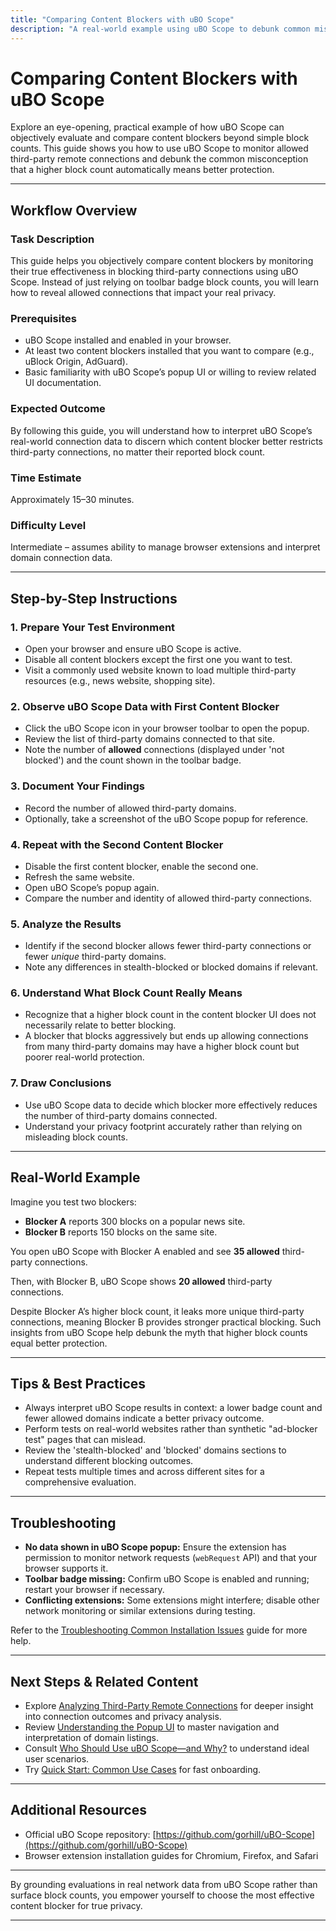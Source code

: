 ```yaml
---
title: "Comparing Content Blockers with uBO Scope"
description: "A real-world example using uBO Scope to debunk common misconceptions about content blockers. See how to objectively compare blockers by monitoring allowed connections, revealing cases where higher block counts may not imply better protection."
---
```


# Comparing Content Blockers with uBO Scope

Explore an eye-opening, practical example of how uBO Scope can objectively evaluate and compare content blockers beyond simple block counts. This guide shows you how to use uBO Scope to monitor allowed third-party remote connections and debunk the common misconception that a higher block count automatically means better protection.

---

## Workflow Overview

### Task Description

This guide helps you objectively compare content blockers by monitoring their true effectiveness in blocking third-party connections using uBO Scope. Instead of just relying on toolbar badge block counts, you will learn how to reveal allowed connections that impact your real privacy.

### Prerequisites

- uBO Scope installed and enabled in your browser.
- At least two content blockers installed that you want to compare (e.g., uBlock Origin, AdGuard).
- Basic familiarity with uBO Scope’s popup UI or willing to review related UI documentation.

### Expected Outcome

By following this guide, you will understand how to interpret uBO Scope’s real-world connection data to discern which content blocker better restricts third-party connections, no matter their reported block count.

### Time Estimate

Approximately 15–30 minutes.

### Difficulty Level

Intermediate – assumes ability to manage browser extensions and interpret domain connection data.

---

## Step-by-Step Instructions

### 1. Prepare Your Test Environment

- Open your browser and ensure uBO Scope is active.
- Disable all content blockers except the first one you want to test.
- Visit a commonly used website known to load multiple third-party resources (e.g., news website, shopping site).

### 2. Observe uBO Scope Data with First Content Blocker

- Click the uBO Scope icon in your browser toolbar to open the popup.
- Review the list of third-party domains connected to that site.
- Note the number of **allowed** connections (displayed under 'not blocked') and the count shown in the toolbar badge.

### 3. Document Your Findings

- Record the number of allowed third-party domains.
- Optionally, take a screenshot of the uBO Scope popup for reference.

### 4. Repeat with the Second Content Blocker

- Disable the first content blocker, enable the second one.
- Refresh the same website.
- Open uBO Scope’s popup again.
- Compare the number and identity of allowed third-party connections.

### 5. Analyze the Results

- Identify if the second blocker allows fewer third-party connections or fewer *unique* third-party domains.
- Note any differences in stealth-blocked or blocked domains if relevant.

### 6. Understand What Block Count Really Means

- Recognize that a higher block count in the content blocker UI does not necessarily relate to better blocking.
- A blocker that blocks aggressively but ends up allowing connections from many third-party domains may have a higher block count but poorer real-world protection.

### 7. Draw Conclusions

- Use uBO Scope data to decide which blocker more effectively reduces the number of third-party domains connected.
- Understand your privacy footprint accurately rather than relying on misleading block counts.

---

## Real-World Example

Imagine you test two blockers:

- **Blocker A** reports 300 blocks on a popular news site.
- **Blocker B** reports 150 blocks on the same site.

You open uBO Scope with Blocker A enabled and see **35 allowed** third-party connections.

Then, with Blocker B, uBO Scope shows **20 allowed** third-party connections.

Despite Blocker A’s higher block count, it leaks more unique third-party connections, meaning Blocker B provides stronger practical blocking. Such insights from uBO Scope help debunk the myth that higher block counts equal better protection.

---

## Tips & Best Practices

- Always interpret uBO Scope results in context: a lower badge count and fewer allowed domains indicate a better privacy outcome.
- Perform tests on real-world websites rather than synthetic "ad-blocker test" pages that can mislead.
- Review the 'stealth-blocked' and 'blocked' domains sections to understand different blocking outcomes.
- Repeat tests multiple times and across different sites for a comprehensive evaluation.

---

## Troubleshooting

- **No data shown in uBO Scope popup:** Ensure the extension has permission to monitor network requests (`webRequest` API) and that your browser supports it.
- **Toolbar badge missing:** Confirm uBO Scope is enabled and running; restart your browser if necessary.
- **Conflicting extensions:** Some extensions might interfere; disable other network monitoring or similar extensions during testing.

Refer to the [Troubleshooting Common Installation Issues](https://github.com/gorhill/uBO-Scope/blob/main/docs/getting-started/first-use-configuration/troubleshooting-common-issues.mdx) guide for more help.

---

## Next Steps & Related Content

- Explore [Analyzing Third-Party Remote Connections](https://github.com/gorhill/uBO-Scope/blob/main/docs/guides/practical-usage/analyze-third-party-connections.mdx) for deeper insight into connection outcomes and privacy analysis.
- Review [Understanding the Popup UI](https://github.com/gorhill/uBO-Scope/blob/main/docs/guides/getting-started/interpret-popup.mdx) to master navigation and interpretation of domain listings.
- Consult [Who Should Use uBO Scope—and Why?](https://github.com/gorhill/uBO-Scope/blob/main/docs/overview/intro_value_props/how_it_helps_you.mdx) to understand ideal user scenarios.
- Try [Quick Start: Common Use Cases](https://github.com/gorhill/uBO-Scope/blob/main/docs/overview/feature_overview_usecases/quickstart_usecases.mdx) for fast onboarding.

---

## Additional Resources

- Official uBO Scope repository: [https://github.com/gorhill/uBO-Scope](https://github.com/gorhill/uBO-Scope)
- Browser extension installation guides for Chromium, Firefox, and Safari

---

By grounding evaluations in real network data from uBO Scope rather than surface block counts, you empower yourself to choose the most effective content blocker for true privacy.

---